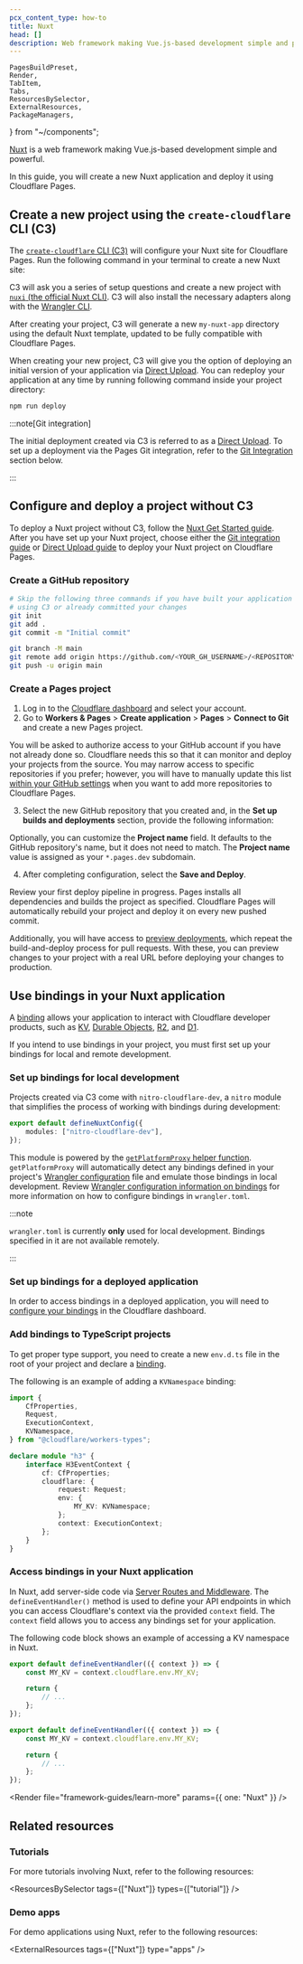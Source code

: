 ```yaml
---
pcx_content_type: how-to
title: Nuxt
head: []
description: Web framework making Vue.js-based development simple and powerful.
---
```


	PagesBuildPreset,
	Render,
	TabItem,
	Tabs,
	ResourcesBySelector,
	ExternalResources,
	PackageManagers,
} from "~/components";

[Nuxt](https://nuxt.com) is a web framework making Vue.js-based development simple and powerful.

In this guide, you will create a new Nuxt application and deploy it using Cloudflare Pages.

## Create a new project using the `create-cloudflare` CLI (C3)

The [`create-cloudflare` CLI (C3)](/pages/get-started/c3/) will configure your Nuxt site for Cloudflare Pages. Run the following command in your terminal to create a new Nuxt site:

<PackageManagers
	type="create"
	pkg="cloudflare@latest"
	args="my-nuxt-app --framework=nuxt"
/>

C3 will ask you a series of setup questions and create a new project with [`nuxi` (the official Nuxt CLI)](https://github.com/nuxt/cli). C3 will also install the necessary adapters along with the [Wrangler CLI](/workers/wrangler/install-and-update/#check-your-wrangler-version).

After creating your project, C3 will generate a new `my-nuxt-app` directory using the default Nuxt template, updated to be fully compatible with Cloudflare Pages.

When creating your new project, C3 will give you the option of deploying an initial version of your application via [Direct Upload](/pages/how-to/use-direct-upload-with-continuous-integration/). You can redeploy your application at any time by running following command inside your project directory:

```sh
npm run deploy
```

:::note[Git integration]

The initial deployment created via C3 is referred to as a [Direct Upload](/pages/get-started/direct-upload/). To set up a deployment via the Pages Git integration, refer to the [Git Integration](#git-integration) section below.

:::

## Configure and deploy a project without C3

To deploy a Nuxt project without C3, follow the [Nuxt Get Started guide](https://nuxt.com/docs/getting-started/installation). After you have set up your Nuxt project, choose either the [Git integration guide](/pages/get-started/git-integration/) or [Direct Upload guide](/pages/get-started/direct-upload/) to deploy your Nuxt project on Cloudflare Pages.

<Render file="framework-guides/git-integration" />

### Create a GitHub repository

<Render file="framework-guides/create-gh-repo" />

```sh
# Skip the following three commands if you have built your application
# using C3 or already committed your changes
git init
git add .
git commit -m "Initial commit"

git branch -M main
git remote add origin https://github.com/<YOUR_GH_USERNAME>/<REPOSITORY_NAME>
git push -u origin main
```

### Create a Pages project

1. Log in to the [Cloudflare dashboard](https://dash.cloudflare.com/) and select your account.
2. Go to **Workers & Pages** > **Create application** > **Pages** > **Connect to Git** and create a new Pages project.

You will be asked to authorize access to your GitHub account if you have not already done so. Cloudflare needs this so that it can monitor and deploy your projects from the source. You may narrow access to specific repositories if you prefer; however, you will have to manually update this list [within your GitHub settings](https://github.com/settings/installations) when you want to add more repositories to Cloudflare Pages.

3. Select the new GitHub repository that you created and, in the **Set up builds and deployments** section, provide the following information:

<PagesBuildPreset framework="nuxt-js" />

Optionally, you can customize the **Project name** field. It defaults to the GitHub repository's name, but it does not need to match. The **Project name** value is assigned as your `*.pages.dev` subdomain.

4. After completing configuration, select the **Save and Deploy**.

Review your first deploy pipeline in progress. Pages installs all dependencies and builds the project as specified. Cloudflare Pages will automatically rebuild your project and deploy it on every new pushed commit.

Additionally, you will have access to [preview deployments](/pages/configuration/preview-deployments/), which repeat the build-and-deploy process for pull requests. With these, you can preview changes to your project with a real URL before deploying your changes to production.

## Use bindings in your Nuxt application

A [binding](/pages/functions/bindings/) allows your application to interact with Cloudflare developer products, such as [KV](/kv/), [Durable Objects](/durable-objects/), [R2](/r2/), and [D1](/d1/).

If you intend to use bindings in your project, you must first set up your bindings for local and remote development.

### Set up bindings for local development

Projects created via C3 come with `nitro-cloudflare-dev`, a `nitro` module that simplifies the process of working with bindings during development:

```typescript
export default defineNuxtConfig({
	modules: ["nitro-cloudflare-dev"],
});
```

This module is powered by the [`getPlatformProxy` helper function](/workers/wrangler/api#getplatformproxy). `getPlatformProxy` will automatically detect any bindings defined in your project's [Wrangler configuration](/workers/wrangler/configuration) file and emulate those bindings in local development. Review [Wrangler configuration information on bindings](/workers/wrangler/configuration/#bindings) for more information on how to configure bindings in `wrangler.toml`.

:::note

`wrangler.toml` is currently **only** used for local development. Bindings specified in it are not available remotely.

:::

### Set up bindings for a deployed application

In order to access bindings in a deployed application, you will need to [configure your bindings](/pages/functions/bindings/) in the Cloudflare dashboard.

### Add bindings to TypeScript projects

To get proper type support, you need to create a new `env.d.ts` file in the root of your project and declare a [binding](/pages/functions/bindings/).

The following is an example of adding a `KVNamespace` binding:

```ts null {9}
import {
	CfProperties,
	Request,
	ExecutionContext,
	KVNamespace,
} from "@cloudflare/workers-types";

declare module "h3" {
	interface H3EventContext {
		cf: CfProperties;
		cloudflare: {
			request: Request;
			env: {
				MY_KV: KVNamespace;
			};
			context: ExecutionContext;
		};
	}
}
```

### Access bindings in your Nuxt application

In Nuxt, add server-side code via [Server Routes and Middleware](https://nuxt.com/docs/guide/directory-structure/server#server-directory). The `defineEventHandler()` method is used to define your API endpoints in which you can access Cloudflare's context via the provided `context` field. The `context` field allows you to access any bindings set for your application.

The following code block shows an example of accessing a KV namespace in Nuxt.

<Tabs> <TabItem label="JavaScript" icon="seti:javascript">

```javascript null {2}
export default defineEventHandler(({ context }) => {
	const MY_KV = context.cloudflare.env.MY_KV;

	return {
		// ...
	};
});
```

</TabItem> <TabItem label="TypeScript" icon="seti:typescript">

```typescript null {2}
export default defineEventHandler(({ context }) => {
	const MY_KV = context.cloudflare.env.MY_KV;

	return {
		// ...
	};
});
```

</TabItem> </Tabs>

<Render file="framework-guides/learn-more" params={{ one: "Nuxt" }} />

## Related resources

### Tutorials

For more tutorials involving Nuxt, refer to the following resources:

<ResourcesBySelector tags={["Nuxt"]} types={["tutorial"]} />

### Demo apps

For demo applications using Nuxt, refer to the following resources:

<ExternalResources tags={["Nuxt"]} type="apps" />
